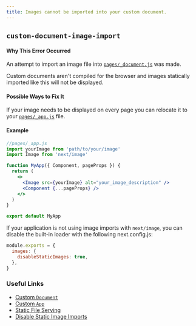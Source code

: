 ```yaml
---
title: Images cannot be imported into your custom document.
---
```


## `custom-document-image-import`

#### Why This Error Occurred

An attempt to import an image file into [`pages/_document.js`](https://nextjs.org/docs/advanced-features/custom-document) was made.

Custom documents aren't compiled for the browser and images statically imported like this will not be displayed.

#### Possible Ways to Fix It

If your image needs to be displayed on every page you can relocate it to your [`pages/_app.js`](https://nextjs.org/docs/advanced-features/custom-app) file.

#### Example

```jsx
//pages/_app.js
import yourImage from 'path/to/your/image'
import Image from 'next/image'

function MyApp({ Component, pageProps }) {
  return (
    <>
      <Image src={yourImage} alt="your_image_description" />
      <Component {...pageProps} />
    </>
  )
}

export default MyApp
```

If your application is not using image imports with `next/image`, you can disable the built-in loader with the following next.config.js:

```js
module.exports = {
  images: {
    disableStaticImages: true,
  },
}
```

### Useful Links

- [Custom `Document`](https://nextjs.org/docs/advanced-features/custom-document)
- [Custom `App`](https://nextjs.org/docs/advanced-features/custom-app)
- [Static File Serving](https://nextjs.org/docs/basic-features/static-file-serving)
- [Disable Static Image Imports](https://nextjs.org/docs/api-reference/next/image#disable-static-imports)
